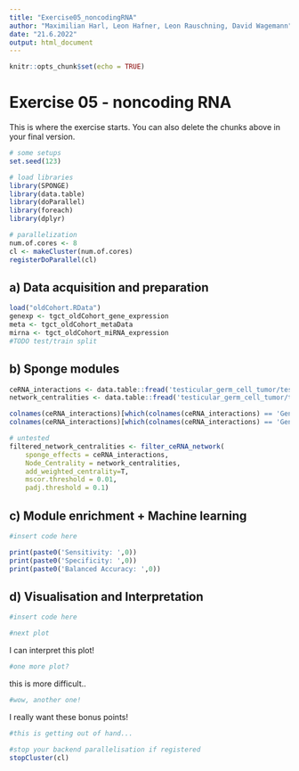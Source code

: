 ```yaml
---
title: "Exercise05_noncodingRNA"
author: "Maximilian Harl, Leon Hafner, Leon Rauschning, David Wagemann"
date: "21.6.2022"
output: html_document
---
```


```r
knitr::opts_chunk$set(echo = TRUE)
```

# Exercise 05 - noncoding RNA

This is where the exercise starts. You can also delete the chunks above in your final version.

```r
# some setups
set.seed(123)

# load libraries
library(SPONGE)
library(data.table)
library(doParallel)
library(foreach)
library(dplyr)

# parallelization
num.of.cores <- 8
cl <- makeCluster(num.of.cores) 
registerDoParallel(cl)
```

## a) Data acquisition and preparation 

```r
load("oldCohort.RData")
genexp <- tgct_oldCohort_gene_expression
meta <- tgct_oldCohort_metaData
mirna <- tgct_oldCohort_miRNA_expression
#TODO test/train split
```

## b) Sponge modules 

```r
ceRNA_interactions <- data.table::fread('testicular_germ_cell_tumor/testicular_germ_cell_tumor_networkInteractions_full.csv') 
network_centralities <- data.table::fread('testicular_germ_cell_tumor/testicular_germ_cell_tumor_networkAnalysis.csv')

colnames(ceRNA_interactions)[which(colnames(ceRNA_interactions) == 'GeneA')] <- 'geneA'
colnames(ceRNA_interactions)[which(colnames(ceRNA_interactions) == 'GeneB')] <- 'geneB'

# untested
filtered_network_centralities <- filter_ceRNA_network(
	sponge_effects = ceRNA_interactions,
	Node_Centrality = network_centralities,
	add_weighted_centrality=T,
	mscor.threshold = 0.01,
	padj.threshold = 0.1)

```

## c) Module enrichment + Machine learning

```r
#insert code here
```

```r
print(paste0('Sensitivity: ',0))
print(paste0('Specificity: ',0))
print(paste0('Balanced Accuracy: ',0))
```
## d) Visualisation and Interpretation

```r
#insert code here
```

```r
#next plot
```
I can interpret this plot!

```r
#one more plot?
```
this is more difficult..

```r
#wow, another one! 
```
I really want these bonus points!

```r
#this is getting out of hand...
```

```r
#stop your backend parallelisation if registered
stopCluster(cl) 
```

